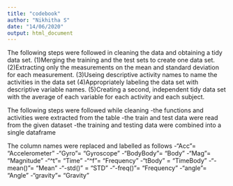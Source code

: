 ```yaml
---
title: "codebook"
author: "Nikhitha S"
date: "14/06/2020"
output: html_document
---
```


The following steps were followed in cleaning the data and obtaining a tidy data set.
(1)Merging the training and the test sets to create one data set.
(2)Extracting only the measurements on the mean and standard deviation for each measurement.
(3)Useing descriptive activity names to name the activities in the data set
(4)Appropriately labeling the data set with descriptive variable names.
(5)Creating a second, independent tidy data set with the average of each variable for each activity and each subject.
 
 The following steps were followed while cleaning
 -the functions and activities were extracted from the table
 -the train and test data were read from the given dataset
 -the training and testing data were combined into a single dataframe
 
 The column names were replaced and labelled as follows
 -"Acc"=          "Accelerometer"
 -"Gyro"=         "Gyroscope"
 -"BodyBody"=     "Body"
 -"Mag"=          "Magnitude"
 -"^t"=          "Time"
 -"^f"=           "Frequency"
 -"tBody" =      "TimeBody"
 -"-mean()"=     "Mean"
 -"-std()" =     "STD"
 -"-freq()"=     "Frequency"
 -"angle"=       "Angle"
 -"gravity"=     "Gravity"